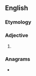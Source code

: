 ==English==

===Etymology===
{{nonlemma}}

===Adjective===
{{head|en|superlative adjective}}

# {{en-superlative of|saucy}}

===Anagrams===
* {{anagrams|en|a=aceisstu|Escutias|suitcase}}